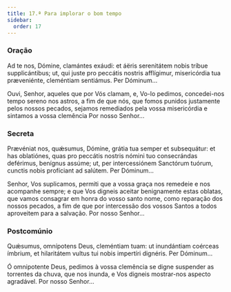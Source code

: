 ```yaml
---
title: 17.ª Para implorar o bom tempo
sidebar:
  order: 17
---
```


### Oração

<div class="side-by-side not-content">

Ad te nos, Dómine, clamántes exáudi: et áëris serenitátem nobis tríbue supplicántibus; ut, qui juste pro peccátis nostris afflígimur, misericórdia tua præveniénte, cleméntiam sentiámus. Per Dóminum...

Ouvi, Senhor, aqueles que por Vós clamam, e, Vo-lo pedimos, concedei-nos tempo sereno nos astros, a fim de que nós, que fomos punidos justamente pelos nossos pecados, sejamos remediados pela vossa misericórdia e sintamos a vossa clemência Por nosso Senhor...

</div>

### Secreta

<div class="side-by-side not-content">

Prævéniat nos, quǽsumus, Dómine, grátia tua semper et subsequátur: et has oblatiónes, quas pro peccátis nostris nómini tuo consecrándas deférimus, benígnus assúme; ut, per intercessiónem Sanctórum tuórum, cunctis nobis profíciant ad salútem. Per Dóminum...

Senhor, Vos suplicamos, permiti que a vossa graça nos remedeie e nos acompanhe sempre; e que Vos digneis aceitar benignamente estas oblatas, que vamos consagrar em honra do vosso santo nome, como reparação dos nossos pecados, a fim de que por intercessão dos vossos Santos a todos aproveitem para a salvação. Por nosso Senhor...

</div>

### Postcomúnio

<div class="side-by-side not-content">

Quǽsumus, omnípotens Deus, cleméntiam tuam: ut inundántiam coérceas ímbrium, et hilaritátem vultus tui nobis impertíri dignéris. Per Dóminum...

Ó omnipotente Deus, pedimos à vossa clemência se digne suspender as torrentes da chuva, que nos inunda, e Vos digneis mostrar-nos aspecto agradável. Por nosso Senhor...

</div>
